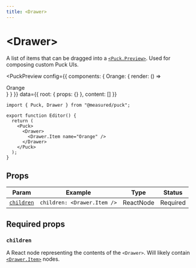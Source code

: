 ```yaml
---
title: <Drawer>
---
```



# \<Drawer\>

A list of items that can be dragged into a [`<Puck.Preview>`](puck-preview). Used for composing custom Puck UIs.

<PuckPreview
  config={{ components: { Orange: { render: () => <div>Orange</div> } } }}
  data={{ root: { props: {} }, content: [] }}
>
  <Drawer>
    <Drawer.Item name="Orange" />
  </Drawer>
</PuckPreview>

```tsx {6-8} /Drawer/1 copy
import { Puck, Drawer } from "@measured/puck";

export function Editor() {
  return (
    <Puck>
      <Drawer>
        <Drawer.Item name="Orange" />
      </Drawer>
    </Puck>
  );
}
```

## Props

| Param                   | Example                     | Type      | Status   |
| ----------------------- | --------------------------- | --------- | -------- |
| [`children`](#children) | `children: <Drawer.Item />` | ReactNode | Required |

## Required props

### `children`

A React node representing the contents of the `<Drawer>`. Will likely contain [`<Drawer.Item>`](drawer-item) nodes.
